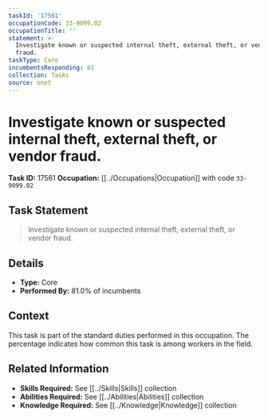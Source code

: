 ```yaml
---
taskId: '17561'
occupationCode: 33-9099.02
occupationTitle: ''
statement: >-
  Investigate known or suspected internal theft, external theft, or vendor
  fraud.
taskType: Core
incumbentsResponding: 81
collection: Tasks
source: onet
---
```

# Investigate known or suspected internal theft, external theft, or vendor fraud.

**Task ID:** 17561
**Occupation:** [[../Occupations|Occupation]] with code `33-9099.02`

## Task Statement

> Investigate known or suspected internal theft, external theft, or vendor fraud.

## Details

- **Type:** Core
- **Performed By:** 81.0% of incumbents

## Context

This task is part of the standard duties performed in this occupation. The percentage indicates how common this task is among workers in the field.

## Related Information

- **Skills Required:** See [[../Skills|Skills]] collection
- **Abilities Required:** See [[../Abilities|Abilities]] collection
- **Knowledge Required:** See [[../Knowledge|Knowledge]] collection
